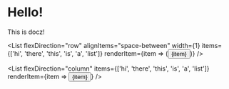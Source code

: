 
Hello!
======

This is docz!

<List 
	flexDirection="row"
	alignItems="space-between"
	width={1}
	items={['hi', 'there', 'this', 'is', 'a', 'list']}
	renderItem={item => (<button key={item}>{item}</button>)}
/>

<List 
	flexDirection="column"
	items={['hi', 'there', 'this', 'is', 'a', 'list']}
	renderItem={item => <button key={item}>{item}</button>}
/>